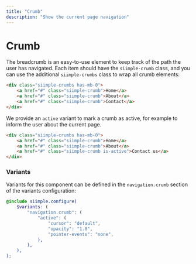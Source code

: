 ```yaml
---
title: "Crumb"
description: "Show the current page navigation"
---
```


# Crumb

The breadcrumb is an easy-to-use element to keep track of the path the user has navigated. 
Each item should have the `siimple-crumb` class, and you can use the additional `siimple-crumbs` class to wrap all crumb elements:

```html live=true
<div class="siimple-crumbs has-mb-0">
    <a href="#" class="siimple-crumb">Home</a>
    <a href="#" class="siimple-crumb">About</a>
    <a href="#" class="siimple-crumb">Contact</a>
</div>
```

We provide an `active` variant to mark a crumb as active, for example to inform the user about the current page.

```html live=true
<div class="siimple-crumbs has-mb-0">
    <a href="#" class="siimple-crumb">Home</a>
    <a href="#" class="siimple-crumb">About</a>
    <a href="#" class="siimple-crumb is-active">Contact us</a>
</div>
```

### Variants

Variants for this component can be defined in the `navigation.crumb` section of the variants configuration:

```scss
@include siimple.configure(
    $variants: (
        "navigation.crumb": (
            "active": (
                "cursor": "default",
                "opacity": "1.0",
                "pointer-events": "none",
            ),
        ),
    ),
);
```
